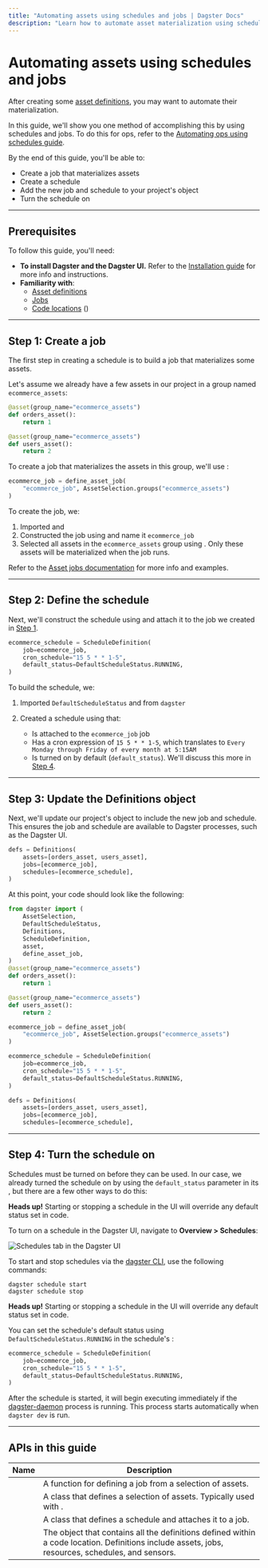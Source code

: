 ```yaml
---
title: "Automating assets using schedules and jobs | Dagster Docs"
description: "Learn how to automate asset materialization using schedules and jobs."
---
```


# Automating assets using schedules and jobs

After creating some [asset definitions](/concepts/assets/software-defined-assets), you may want to automate their materialization.

In this guide, we'll show you one method of accomplishing this by using schedules and jobs. To do this for ops, refer to the [Automating ops using schedules guide](/concepts/automation/schedules/automating-ops-schedules-jobs).

By the end of this guide, you'll be able to:

- Create a job that materializes assets
- Create a schedule
- Add the new job and schedule to your project's <PyObject object="Definitions" /> object
- Turn the schedule on

---

## Prerequisites

To follow this guide, you'll need:

- **To install Dagster and the Dagster UI.** Refer to the [Installation guide](/getting-started/install) for more info and instructions.
- **Familiarity with**:
  - [Asset definitions](/concepts/assets/software-defined-assets)
  - [Jobs](/concepts/ops-jobs-graphs/jobs)
  - [Code locations](/concepts/code-locations) (<PyObject object="Definitions" />)

---

## Step 1: Create a job

The first step in creating a schedule is to build a job that materializes some assets.

Let's assume we already have a few assets in our project in a group named `ecommerce_assets`:

```python file=concepts/partitions_schedules_sensors/schedules/basic_asset_schedule.py startafter=start_assets endbefore=end_assets
@asset(group_name="ecommerce_assets")
def orders_asset():
    return 1

@asset(group_name="ecommerce_assets")
def users_asset():
    return 2
```

To create a job that materializes the assets in this group, we'll use <PyObject object="define_asset_job" />:

```python file=concepts/partitions_schedules_sensors/schedules/basic_asset_schedule.py startafter=start_job endbefore=end_job
ecommerce_job = define_asset_job(
    "ecommerce_job", AssetSelection.groups("ecommerce_assets")
)
```

To create the job, we:

1. Imported <PyObject object="AssetSelection" /> and <PyObject object="define_asset_job" />
2. Constructed the job using <PyObject object="define_asset_job" /> and name it `ecommerce_job`
3. Selected all assets in the `ecommerce_assets` group using <PyObject object="AssetSelection" />. Only these assets will be materialized when the job runs.

Refer to the [Asset jobs documentation](/concepts/assets/asset-jobs) for more info and examples.

---

## Step 2: Define the schedule

Next, we'll construct the schedule using <PyObject object="ScheduleDefinition" /> and attach it to the job we created in [Step 1](#step-1-create-a-job).

```python file=concepts/partitions_schedules_sensors/schedules/basic_asset_schedule.py startafter=start_schedule endbefore=end_schedule
ecommerce_schedule = ScheduleDefinition(
    job=ecommerce_job,
    cron_schedule="15 5 * * 1-5",
    default_status=DefaultScheduleStatus.RUNNING,
)
```

To build the schedule, we:

1. Imported `DefaultScheduleStatus` and <PyObject object="ScheduleDefinition" /> from `dagster`
2. Created a schedule using <PyObject object="ScheduleDefinition" /> that:

   - Is attached to the `ecommerce_job` job
   - Has a cron expression of `15 5 * * 1-5`, which translates to `Every Monday through Friday of every month at 5:15AM`
   - Is turned on by default (`default_status`). We'll discuss this more in [Step 4](#step-4-turn-the-schedule-on).

---

## Step 3: Update the Definitions object

Next, we'll update our project's <PyObject object="Definitions" /> object to include the new job and schedule. This ensures the job and schedule are available to Dagster processes, such as the Dagster UI.

```python file=concepts/partitions_schedules_sensors/schedules/basic_asset_schedule.py startafter=start_definitions endbefore=end_definitions
defs = Definitions(
    assets=[orders_asset, users_asset],
    jobs=[ecommerce_job],
    schedules=[ecommerce_schedule],
)
```

At this point, your code should look like the following:

```python file=concepts/partitions_schedules_sensors/schedules/basic_asset_schedule.py lines=3-10,14-23,30-34,41-47,54-60
from dagster import (
    AssetSelection,
    DefaultScheduleStatus,
    Definitions,
    ScheduleDefinition,
    asset,
    define_asset_job,
)
@asset(group_name="ecommerce_assets")
def orders_asset():
    return 1

@asset(group_name="ecommerce_assets")
def users_asset():
    return 2

ecommerce_job = define_asset_job(
    "ecommerce_job", AssetSelection.groups("ecommerce_assets")
)

ecommerce_schedule = ScheduleDefinition(
    job=ecommerce_job,
    cron_schedule="15 5 * * 1-5",
    default_status=DefaultScheduleStatus.RUNNING,
)

defs = Definitions(
    assets=[orders_asset, users_asset],
    jobs=[ecommerce_job],
    schedules=[ecommerce_schedule],
```

---

## Step 4: Turn the schedule on

Schedules must be turned on before they can be used. In our case, we already turned the schedule on by using the `default_status` parameter in its <PyObject object="ScheduleDefinition" />, but there are a few other ways to do this:

<TabGroup>
<TabItem name="Dagster UI">

<Note>
  <strong>Heads up!</strong> Starting or stopping a schedule in the UI will
  override any default status set in code.
</Note>

To turn on a schedule in the Dagster UI, navigate to **Overview > Schedules**:

<!-- ![Schedules tab in the Dagster UI](/images/concepts/partitions-schedules-sensors/schedules/schedules-tab-toggle.png) -->

<Image
alt="Schedules tab in the Dagster UI"
src="/images/concepts/partitions-schedules-sensors/schedules/schedules-tab-toggle.png"
width={1920}
height={512}
/>

</TabItem>
<TabItem name="CLI">

To start and stop schedules via the [dagster CLI](/\_apidocs/cli#dagster-schedule), use the following commands:

```shell
dagster schedule start
dagster schedule stop
```

</TabItem>
<TabItem name="Python code">

<Note>
  <strong>Heads up!</strong> Starting or stopping a schedule in the UI will
  override any default status set in code.
</Note>

You can set the schedule's default status using `DefaultScheduleStatus.RUNNING` in the schedule's <PyObject object="ScheduleDefinition" />:

```python file=concepts/partitions_schedules_sensors/schedules/basic_asset_schedule.py startafter=start_schedule endbefore=end_schedule
ecommerce_schedule = ScheduleDefinition(
    job=ecommerce_job,
    cron_schedule="15 5 * * 1-5",
    default_status=DefaultScheduleStatus.RUNNING,
)
```

</TabItem>
</TabGroup>

After the schedule is started, it will begin executing immediately if the [dagster-daemon](/deployment/dagster-daemon) process is running. This process starts automatically when `dagster dev` is run.

<!-- TODO: Refer to the [Troubleshooting schedules](/concepts/automation/schedules/troubleshooting) guide if the schedule has been started but isn't submitting runs. -->

---

<!-- TODO: ## What's next?

That's it! At this point, you should have a working, running schedule in your Dagster project. From here, you can:

- Check out the [Schedule examples](/concepts/automation/schedules/examples) for ideas and inspiration
- Create [tests for your schedules](/concepts/automation/schedules/testing) to make sure things are running smoothly
- Refer to the [Automating pipelines guide](/guides/dagster/automating-pipelines) for more pipeline automation ideas

--- -->

## APIs in this guide

| Name                                     | Description                                                                                                                                       |
| ---------------------------------------- | ------------------------------------------------------------------------------------------------------------------------------------------------- |
| <PyObject object="define_asset_job" />   | A function for defining a job from a selection of assets.                                                                                         |
| <PyObject object="AssetSelection" />     | A class that defines a selection of assets. Typically used with <PyObject object="define_asset_job" />.                                           |
| <PyObject object="ScheduleDefinition" /> | A class that defines a schedule and attaches it to a job.                                                                                         |
| <PyObject object="Definitions" />        | The object that contains all the definitions defined within a code location. Definitions include assets, jobs, resources, schedules, and sensors. |

<!-- TODO: ---

## Related

<ArticleList>
  <ArticleListItem
    title="Defining schedules for ops"
    href="/concepts/automation/schedules/automating-ops-schedules-jobs"
  ></ArticleListItem>
  <ArticleListItem
    title="Testing schedules"
    href="/concepts/automation/schedules/testing"
  ></ArticleListItem>
  <ArticleListItem
    title="Asset jobs"
    href="/concepts/assets/asset-jobs"
  ></ArticleListItem>
  <ArticleListItem
    title="Automating data pipelines"
    href="/guides/dagster/automating-pipelines"
  ></ArticleListItem>
  <ArticleListItem
    title="Schedule examples"
    href="/concepts/automation/schedules/examples"
  ></ArticleListItem>
  <ArticleListItem
    title="Troubleshooting schedules"
    href="/concepts/automation/schedules/troubleshooting"
  ></ArticleListItem>
</ArticleList>
 -->
